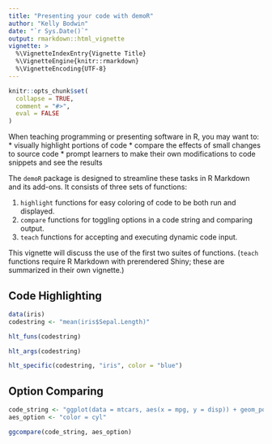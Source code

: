 ```yaml
---
title: "Presenting your code with demoR"
author: "Kelly Bodwin"
date: "`r Sys.Date()`"
output: rmarkdown::html_vignette
vignette: >
  %\VignetteIndexEntry{Vignette Title}
  %\VignetteEngine{knitr::rmarkdown}
  %\VignetteEncoding{UTF-8}
---
```


```r
knitr::opts_chunk$set(
  collapse = TRUE,
  comment = "#>",
  eval = FALSE
)
```

When teaching programming or presenting software in R, you may want to:
* visually highlight portions of code
* compare the effects of small changes to source code
* prompt learners to make their own modifications to code snippets and see the results

The `demoR` package is designed to streamline these tasks in R Markdown and its add-ons.  It consists of three sets of functions:

1.  `highlight` functions for easy coloring of code to be both run and displayed.
2.  `compare` functions for toggling options in a code string and comparing output.
3.  `teach` functions for accepting and executing dynamic code input.

This vignette will discuss the use of the first two suites of functions.  (`teach` functions require R Markdown with prerendered Shiny; these are summarized in their own vignette.)

## Code Highlighting

```r
data(iris)
codestring <- "mean(iris$Sepal.Length)"

hlt_funs(codestring)

hlt_args(codestring)

hlt_specific(codestring, "iris", color = "blue")
```


## Option Comparing

```r
code_string <- "ggplot(data = mtcars, aes(x = mpg, y = disp)) + geom_point()"
aes_option <- "color = cyl"

ggcompare(code_string, aes_option)
```


